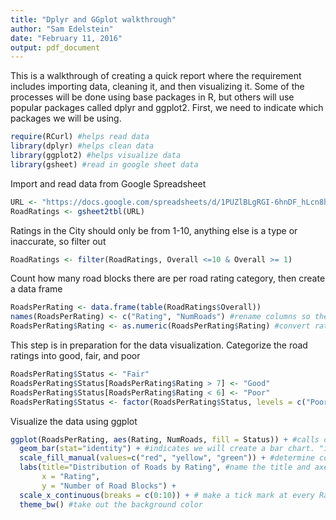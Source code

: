 ```yaml
---
title: "Dplyr and GGplot walkthrough"
author: "Sam Edelstein"
date: "February 11, 2016"
output: pdf_document
---
```


This is a walkthrough of creating a quick report where the requirement includes importing data, cleaning it, and then visualizing it. Some of the processes will be done using base packages in R, but others will use popular packages called dplyr and ggplot2. First, we need to indicate which packages we will be using.

```r
require(RCurl) #helps read data
library(dplyr) #helps clean data
library(ggplot2) #helps visualize data
library(gsheet) #read in google sheet data
```

Import and read data from Google Spreadsheet

```r
URL <- "https://docs.google.com/spreadsheets/d/1PUZlBLgRGI-6hnDF_hLcn8hmxksIBIp6VZEncgt52wk/pub?output=csv"
RoadRatings <- gsheet2tbl(URL)
```

Ratings in the City should only be from 1-10, anything else is a type or inaccurate, so filter out

```r
RoadRatings <- filter(RoadRatings, Overall <=10 & Overall >= 1)
```

Count how many road blocks there are per road rating category, then create a data frame

```r
RoadsPerRating <- data.frame(table(RoadRatings$Overall))
names(RoadsPerRating) <- c("Rating", "NumRoads") #rename columns so they are easier to understand
RoadsPerRating$Rating <- as.numeric(RoadsPerRating$Rating) #convert rating to numeric data type
```

This step is in preparation for the data visualization. Categorize the road ratings into good, fair, and poor

```r
RoadsPerRating$Status <- "Fair"
RoadsPerRating$Status[RoadsPerRating$Rating > 7] <- "Good"
RoadsPerRating$Status[RoadsPerRating$Rating < 6] <- "Poor"
RoadsPerRating$Status <- factor(RoadsPerRating$Status, levels = c("Poor", "Fair", "Good"))
```

Visualize the data using ggplot

```r
ggplot(RoadsPerRating, aes(Rating, NumRoads, fill = Status)) + #calls out data and aesthetics that should be used (in aes(x-axis, y-axis, extra information))
  geom_bar(stat="identity") + #indicates we will create a bar chart. "identity" makes the heights of the bars equal the value you are using on the y-axis
  scale_fill_manual(values=c("red", "yellow", "green")) + #determine color of each bar (this is optional but makes sense for good, fair, poor)
  labs(title="Distribution of Roads by Rating", #name the title and axes
       x = "Rating",
       y = "Number of Road Blocks") +
  scale_x_continuous(breaks = c(0:10)) + # make a tick mark at every Rating value
  theme_bw() #take out the background color
```
